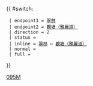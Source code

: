 {{ #switch: {{{format|}}}
  | endpoint1 = [[翠林巴士總站|翠林]]
  | endpoint2 = [[觀塘（雅麗道）巴士總站|觀塘（雅麗道）]]
  | direction = 2
  | status =
  | inline = [[翠林巴士總站|翠林]] ↔ [[觀塘（雅麗道）巴士總站|觀塘（雅麗道）]]
  | normal =
  | full =
}}<noinclude>[[Category:九龍巴士路線模板|095M]]</noinclude>